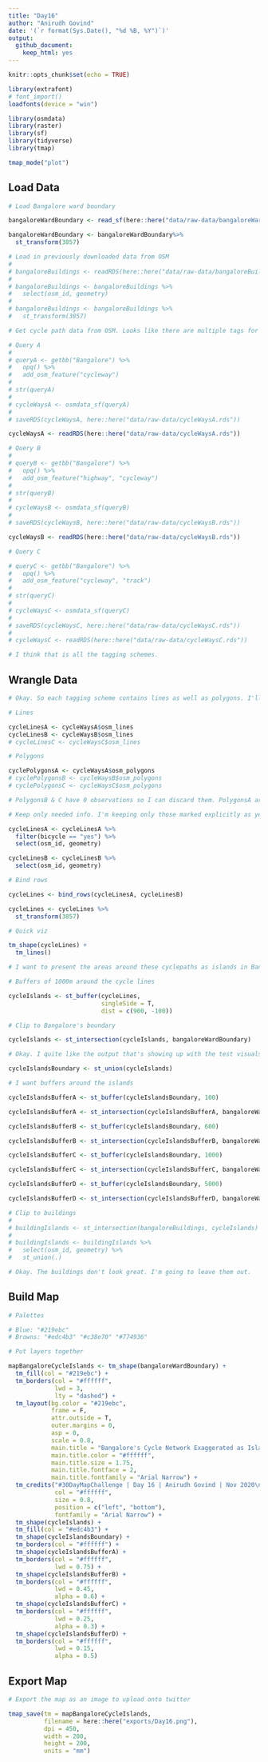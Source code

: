 ```yaml
---
title: "Day16"
author: "Anirudh Govind"
date: '(`r format(Sys.Date(), "%d %B, %Y")`)'
output:
  github_document:
    keep_html: yes
---
```


```r
knitr::opts_chunk$set(echo = TRUE)

library(extrafont)
# font_import()
loadfonts(device = "win")

library(osmdata)
library(raster)
library(sf)
library(tidyverse)
library(tmap)

tmap_mode("plot")
```

## Load Data

```r
# Load Bangalore ward boundary

bangaloreWardBoundary <- read_sf(here::here("data/raw-data/bangaloreWardBoundary.shp"))

bangaloreWardBoundary <- bangaloreWardBoundary%>% 
  st_transform(3857)

```

```r
# Load in previously downloaded data from OSM
# 
# bangaloreBuildings <- readRDS(here::here("data/raw-data/bangaloreBuildings.rds"))
# 
# bangaloreBuildings <- bangaloreBuildings %>% 
#   select(osm_id, geometry)
# 
# bangaloreBuildings <- bangaloreBuildings %>%
#   st_transform(3857)

```

```r
# Get cycle path data from OSM. Looks like there are multiple tags for cycleways. I'll have to query OSM multiple times.

# Query A
# 
# queryA <- getbb("Bangalore") %>%
#   opq() %>%
#   add_osm_feature("cycleway")
# 
# str(queryA)
# 
# cycleWaysA <- osmdata_sf(queryA)
# 
# saveRDS(cycleWaysA, here::here("data/raw-data/cycleWaysA.rds"))

cycleWaysA <- readRDS(here::here("data/raw-data/cycleWaysA.rds"))

# Query B
# 
# queryB <- getbb("Bangalore") %>% 
#   opq() %>% 
#   add_osm_feature("highway", "cycleway")
# 
# str(queryB)
# 
# cycleWaysB <- osmdata_sf(queryB)
# 
# saveRDS(cycleWaysB, here::here("data/raw-data/cycleWaysB.rds"))

cycleWaysB <- readRDS(here::here("data/raw-data/cycleWaysB.rds"))

# Query C

# queryC <- getbb("Bangalore") %>%
#   opq() %>%
#   add_osm_feature("cycleway", "track")
# 
# str(queryC)
# 
# cycleWaysC <- osmdata_sf(queryC)
# 
# saveRDS(cycleWaysC, here::here("data/raw-data/cycleWaysC.rds"))
# 
# cycleWaysC <- readRDS(here::here("data/raw-data/cycleWaysC.rds"))

# I think that is all the tagging schemes.
```

## Wrangle Data

```r
# Okay. So each tagging scheme contains lines as well as polygons. I'll have to extract and combine accordingly.

# Lines

cycleLinesA <- cycleWaysA$osm_lines
cycleLinesB <- cycleWaysB$osm_lines
# cycleLinesC <- cycleWaysC$osm_lines

# Polygons

cyclePolygonsA <- cycleWaysA$osm_polygons
# cyclePolygonsB <- cycleWaysB$osm_polygons
# cyclePolygonsC <- cycleWaysC$osm_polygons

# PolygonsB & C have 0 observations so I can discard them. PolygonsA are all marked as private. I want only the ones which the general public has access to, so I'm going to ignore the rest of it.

# Keep only needed info. I'm keeping only those marked explicitly as yes to bicycles. I'm also going to discard cycleLinesC.

cycleLinesA <- cycleLinesA %>% 
  filter(bicycle == "yes") %>% 
  select(osm_id, geometry)

cycleLinesB <- cycleLinesB %>% 
  select(osm_id, geometry)

# Bind rows

cycleLines <- bind_rows(cycleLinesA, cycleLinesB)

cycleLines <- cycleLines %>% 
  st_transform(3857)

# Quick viz

tm_shape(cycleLines) +
  tm_lines()

# I want to present the areas around these cyclepaths as islands in Bangalore. I'll show the buildings within these buffers as islands. I like the visuals of townscaper the video game and will try and replicate them.
```

```r
# Buffers of 1000m around the cycle lines

cycleIslands <- st_buffer(cycleLines,
                          singleSide = T,
                          dist = c(900, -100))

# Clip to Bangalore's boundary

cycleIslands <- st_intersection(cycleIslands, bangaloreWardBoundary)

# Okay. I quite like the output that's showing up with the test visuals. The variable buffers make a huge difference.

cycleIslandsBoundary <- st_union(cycleIslands)

# I want buffers around the islands

cycleIslandsBufferA <- st_buffer(cycleIslandsBoundary, 100)

cycleIslandsBufferA <- st_intersection(cycleIslandsBufferA, bangaloreWardBoundary)

cycleIslandsBufferB <- st_buffer(cycleIslandsBoundary, 600)

cycleIslandsBufferB <- st_intersection(cycleIslandsBufferB, bangaloreWardBoundary)

cycleIslandsBufferC <- st_buffer(cycleIslandsBoundary, 1000)

cycleIslandsBufferC <- st_intersection(cycleIslandsBufferC, bangaloreWardBoundary)

cycleIslandsBufferD <- st_buffer(cycleIslandsBoundary, 5000)

cycleIslandsBufferD <- st_intersection(cycleIslandsBufferD, bangaloreWardBoundary)
```

```r
# Clip to buildings
# 
# buildingIslands <- st_intersection(bangaloreBuildings, cycleIslands)
# 
# buildingIslands <- buildingIslands %>% 
#   select(osm_id, geometry) %>% 
#   st_union(.)

# Okay. The buildings don't look great. I'm going to leave them out.
```

## Build Map

```r
# Palettes

# Blue: "#219ebc"
# Browns: "#edc4b3" "#c38e70" "#774936"

# Put layers together

mapBangaloreCycleIslands <- tm_shape(bangaloreWardBoundary) +
  tm_fill(col = "#219ebc") + 
  tm_borders(col = "#ffffff",
             lwd = 3,
             lty = "dashed") +
  tm_layout(bg.color = "#219ebc",
            frame = F,
            attr.outside = T,
            outer.margins = 0,
            asp = 0,
            scale = 0.8,
            main.title = "Bangalore's Cycle Network Exaggerated as Islands",
            main.title.color = "#ffffff",
            main.title.size = 1.75,
            main.title.fontface = 2,
            main.title.fontfamily = "Arial Narrow") + 
  tm_credits("#30DayMapChallenge | Day 16 | Anirudh Govind | Nov 2020\nMap data © OpenStreetMap contributors and available from https://www.openstreetmap.org",
             col = "#ffffff",
             size = 0.8,
             position = c("left", "bottom"),
             fontfamily = "Arial Narrow") +
  tm_shape(cycleIslands) +
  tm_fill(col = "#edc4b3") +
  tm_shape(cycleIslandsBoundary) +
  tm_borders(col = "#ffffff") +
  tm_shape(cycleIslandsBufferA) +
  tm_borders(col = "#ffffff",
             lwd = 0.75) +
  tm_shape(cycleIslandsBufferB) +
  tm_borders(col = "#ffffff",
             lwd = 0.45,
             alpha = 0.6) +
  tm_shape(cycleIslandsBufferC) +
  tm_borders(col = "#ffffff",
             lwd = 0.25,
             alpha = 0.3) +
  tm_shape(cycleIslandsBufferD) +
  tm_borders(col = "#ffffff",
             lwd = 0.15,
             alpha = 0.5)
```

## Export Map

```r
# Export the map as an image to upload onto twitter

tmap_save(tm = mapBangaloreCycleIslands,
          filename = here::here("exports/Day16.png"),
          dpi = 450,
          width = 200,
          height = 200,
          units = "mm")
```

